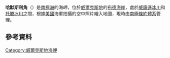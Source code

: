 {{coord|66|28|S|115|3|E|source:GNIS|display=title}}

'''哈默斯利角'''（{{lang-en|Cape Hammersly}}）是[[南極洲|南極洲]]的海岬，位於[[威爾克斯地|威爾克斯地]]的[[布德海岸|布德海岸]]，處於[[威廉遜冰川|威廉遜冰川]]和[[托滕冰川|托滕冰川]]之間，根據[[美國|美國]]海軍拍攝的空中照片繪入地圖，現時由[[南極條約體系|南極條約體系]]管理。

==參考資料==
{{cite gnis | type = antarid | id = 6292| name = Hammersly, Cape | accessdate = 2012-05-18}}

{{DEFAULTSORT:Cape Hammersly}}
[[Category:威爾克斯地海岬|Category:威爾克斯地海岬]]


{{WilkesLand-geo-stub}}